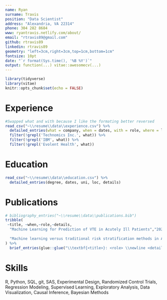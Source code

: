 ```yaml
---
name: Ryan
surname: Travis
position: "Data Scientist"
address: "Alexandria, VA 22314"
phone: 304 282 8684
www: ryantravis.netlify.com/about/
email: "rtravis89@gmail.com"
github: rtravis89
linkedin: rtravis89
geometry: "left=3cm,right=3cm,top=1cm,bottom=1cm"
fontsize: 10pt
date: "`r format(Sys.time(), '%B %Y')`"
output: function(...) vitae::awesomecv(...)
---
```

```r
library(tidyverse)
library(vitae)
knitr::opts_chunk$set(echo = FALSE)
```
# Experience
```r
#Swapped what and with because I like the formating better reversed
read_csv("~\\resume\\data\\experience.csv") %>%
  detailed_entries(what = company, when = dates, with = role, where = loc, why = details) %>%
  filter(!grepl('Technomics Inc.', what)) %>%
  filter(!grepl('IBM', what)) %>%
  filter(!grepl('Evolent Health', what))
```
# Education
```r
read_csv("~\\resume\\data\\education.csv") %>% 
  detailed_entries(degree, dates, uni, loc, details)
```
# Publications
```r
# bibliography_entries("~\\resume\\data\\publications.bib")
tribble(
 ~title, ~when,~role,~details,
  "Machine Learning for Prediction of VTE in Acutely Ill Patients","2020","Lead Statistician","https://doi.org/10.1002/rth2.12292",
 
  "Machine learning versus traditional risk stratification methods in ACS","2019","Lead Statistician", "https://doi.org/10.1007/s11239-019-01940-8"
) %>%
  brief_entries(glue::glue("\\textbf{<title>}: <role> \\newline <details>", .open = "<", .close = ">"), when, .protect = FALSE)
```
# Skills
R, Python, SQL, git, SAS, Experimental Design, Randomized Control Trials, Regression Modeling, Supervised Learning, Exploratory Analysis, Data Visualization, Causal Inference, Bayesian Methods
